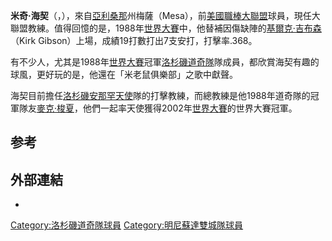 '''米奇·海契'''（{{lang|en|Mickey Hatcher}}，{{bd|1955年|3月15日||H}}），來自[[亞利桑那|亞利桑那]]州梅薩（Mesa），前[[美國職棒大聯盟|美國職棒大聯盟]]球員，現任大聯盟教練。值得回憶的是，1988年[[1988年世界大賽|世界大賽]]中，他替補因傷缺陣的[[基爾克·吉布森|基爾克·吉布森]]（Kirk Gibson）上場，成績19打數打出7支安打，打擊率.368。

有不少人，尤其是1988年[[1988年世界大賽|世界大賽]]冠軍[[洛杉磯道奇隊|洛杉磯道奇隊]]隊成員，都欣賞海契有趣的球風，更好玩的是，他還在「米老鼠俱樂部」之歌中獻聲。

海契目前擔任[[洛杉磯安那罕天使|洛杉磯安那罕天使]]隊的打擊教練，而總教練是他1988年道奇隊的冠軍隊友[[麥克·梭夏|麥克·梭夏]]，他們一起率天使獲得2002年[[2002年世界大賽|世界大賽]]的世界大賽冠軍。

==参考==
{{reflist}}

==外部連結==
* {{baseball-reference|id=h/hatchmi01}}

{{2002年世界大賽冠軍洛杉磯安那罕天使隊名單}}

{{US-sport-bio-stub}}
{{DEFAULTSORT:Hatcher, Mickey}}
[[Category:洛杉磯道奇隊球員|Category:洛杉磯道奇隊球員]]
[[Category:明尼蘇達雙城隊球員|Category:明尼蘇達雙城隊球員]]